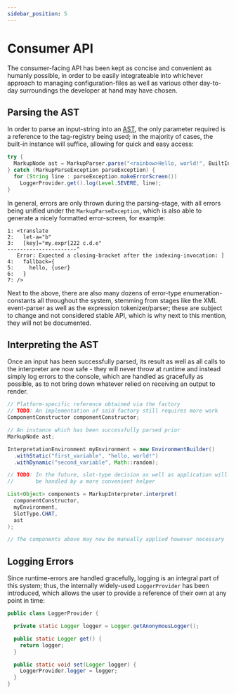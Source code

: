```yaml
---
sidebar_position: 5
---
```



# Consumer API

The consumer-facing API has been kept as concise and convenient as humanly possible, in order to be easily
integrateable into whichever approach to managing configuration-files as well as various other day-to-day
surroundings the developer at hand may have chosen.

## Parsing the AST

In order to parse an input-string into an [AST](https://en.wikipedia.org/wiki/Abstract_syntax_tree),
the only parameter required is a reference to the tag-registry being used; in the majority of cases, the
built-in instance will suffice, allowing for quick and easy access:

```java
try {
  MarkupNode ast = MarkupParser.parse("<rainbow>Hello, world!", BuiltInTagRegistry.INSTANCE);
} catch (MarkupParseException parseException) {
  for (String line : parseException.makeErrorScreen())
    LoggerProvider.get().log(Level.SEVERE, line);
}
```

In general, errors are only thrown during the parsing-stage, with all errors being unified under the
`MarkupParseException`, which is also able to generate a nicely formatted error-screen, for example:

```
1: <translate
2:   let-a="b"
3:   [key]="my.expr[222 c.d.e"
----------------------^
   Error: Expected a closing-bracket after the indexing-invocation: ]
4:   fallback={
5:     hello, {user}
6:   }
7: />
```

Next to the above, there are also many dozens of error-type enumeration-constants all throughout the system,
stemming from stages like the XML event-parser as well as the expression tokenizer/parser; these are subject
to change and not considered stable API, which is why next to this mention, they will not be documented.

## Interpreting the AST

Once an input has been successfully parsed, its result as well as all calls to the interpreter are now safe - they
will never throw at runtime and instead simply log errors to the console, which are handled as gracefully as
possible, as to not bring down whatever relied on receiving an output to render.

```java
// Platform-specific reference obtained via the factory
// TODO: An implementation of said factory still requires more work
ComponentConstructor componentConstructor;

// An instance which has been successfully parsed prior
MarkupNode ast;

InterpretationEnvironment myEnvironment = new EnvironmentBuilder()
  .withStatic("first_variable", "hello, world!")
  .withDynamic("second_variable", Math::random);

// TODO: In the future, slot-type decision as well as application will
//       be handled by a more convenient helper

List<Object> components = MarkupInterpreter.interpret(
  componentConstructor,
  myEnvironment,
  SlotType.CHAT,
  ast
);

// The components above may now be manually applied however necessary
```

## Logging Errors

Since runtime-errors are handled gracefully, logging is an integral part of this system; thus, the internally
widely-used `LoggerProvider` has been introduced, which allows the user to provide a reference of their own
at any point in time:

```java
public class LoggerProvider {

  private static Logger logger = Logger.getAnonymousLogger();

  public static Logger get() {
    return logger;
  }

  public static void set(Logger logger) {
    LoggerProvider.logger = logger;
  }
}
```